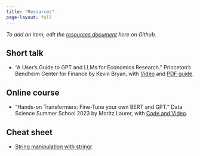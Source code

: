 ```yaml
---
title: "Resources"
page-layout: full
---
```


*To add an item, edit the [resources document](https://github.com/uwpolgrads/PDAWG/blob/main/resources.qmd) here on Github.*

## Short talk

- "A User’s Guide to GPT and LLMs for Economics Research." Princeton's Bendheim Center for Finance by Kevin Bryan, with [Video](https://bcf.princeton.edu/events/kevin-bryan-on-chatgpt-a-research-tool-in-economics/) and [PDF guide](https://bcf.princeton.edu/wp-content/uploads/2023/05/A_User_s_Guide_to_GPT_and_LLMs_for_Economic_Research.pdf).

## Online course

-   "Hands-on Transformers: Fine-Tune your own BERT and GPT." Data Science Summer School 2023 by Moritz Laurer, with [Code and Video](https://github.com/MoritzLaurer/summer-school-transformers-2023/tree/main).

## Cheat sheet

-   [String manipulation with stringr](https://rstudio.github.io/cheatsheets/strings.pdf)
